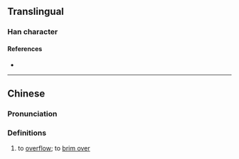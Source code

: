 {{character info}}
==Translingual==

===Han character===
{{Han char|rn=85|rad=水|as=14|sn=18|four=12127|canj=EETB|ids=⿱水滿}}

====References====
* {{Han ref|kx=0657.361|dkj=18628|hdz=31765.100|uh=6FF7|ud=28663|bh=EFF7|bd=61431}}

----

==Chinese==
{{zh-forms}}

===Pronunciation===
{{zh-pron
|m=fèi
|c=fai3
|mc=
|oc=
|ma=
|cat=v
}}

===Definitions===
{{zh-hanzi}}

# to [[overflow#Verb|overflow]]; to [[brim over]]